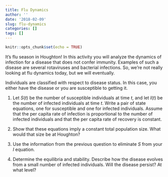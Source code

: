 ```yaml
---
title: Flu Dynamics
author: ''
date: '2018-02-09'
slug: flu-dynamics
categories: []
tags: []
---
```


```r
knitr::opts_chunk$set(echo = TRUE)
```

It's flu season in Houghton! In this activity you will analyze the dynamics of infection for a disease that does not confer immunity. Examples of such a disease are several rotaviruses and bacterial infections. So, we're not really looking at flu dynamics today, but we will eventually. 

Individuals are classified with respect to disease status. In this case, you either have the disease or you are susceptible to getting it.

1.  Let $S(t)$ be the number of susceptible individuals at time $t$, and let $I(t)$ be the number of infected individuals at time $t$. Write a pair of state equations, one for susceptible and one for infected individuals. Assume that the per capita rate of infection is proportional to the number of infected individuals and that the per capita rate of recovery is constant.

1.  Show that these equations imply a constant total population size. What would that size be at Houghton?

1.  Use the information from the previous question to eliminate $S$ from your $I$ equation.

1.  Determine the equilibria and stability. Describe how the disease evolves from a small number of infected individuals. Will the disease persist? At what level?
